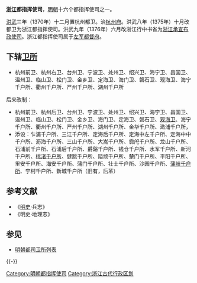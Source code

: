 '''[[浙江|浙江]]都指挥使司'''，[[明朝|明朝]]十六个都指挥使司之一。

[[洪武|洪武]]三年（1370年）十二月置杭州都卫。治[[杭州府|杭州府]]。洪武八年（1375年）十月改都卫为浙江都指挥使司。洪武九年（1376年）六月改浙江行中书省为[[浙江承宣布政使司|浙江承宣布政使司]]。浙江都指挥使司属于[[左军都督府|左军都督府]]。

== 下辖[[卫所|卫所]] ==
* 杭州前卫、杭州右卫、台州卫、宁波卫、处州卫、绍兴卫、海宁卫、昌国卫、温州卫、临山卫、松门卫、金乡卫、定海卫、海门卫、磐石卫、观海卫、海宁千户所、衢州千户所、严州千户所、湖州千户所
后来改制：
* 杭州前卫、杭州后卫、台州卫、宁波卫、处州卫、绍兴卫、海宁卫、昌国卫、温州卫、临山卫、松门卫、金乡卫、海门卫、定海卫、磐石卫、[[观海卫|观海卫]]、海宁千户所、衢州千户所、严州千户所、湖州千户所、金华千户所、澉浦千户所，
* 添设：乍浦千户所、三江千户所、定海后千户所、定海中左千户所、定海中中千户所、沥海千户所、三山千户所、大嵩千户所、霩戺千户所、龙山千户所、石浦前千户所、石浦后千户所、爵谿千户所、钱仓千户所、水军千户所、新河千户所、[[桃渚千户所|桃渚千户所]]、健跳千户所、隘顽千户所、楚门千户所、平阳千户所、里安千户所、海安千户所、蒲门千户所、壮士千户所、沙园千户所、[[蒲岐千户所|蒲岐千户所]]、宁村千户所、新城千户所（旧有，后革）
== 参考文献 ==
*《[[明史|明史]]·兵志》
*《明史·地理志》

== 参见 ==
* [[明朝都司卫所列表|明朝都司卫所列表]]

{{-}}
{{明朝行政区划|nocat}}
[[Category:明朝都指挥使司|Category:明朝都指挥使司]]
[[Category:浙江古代行政区划|Category:浙江古代行政区划]]